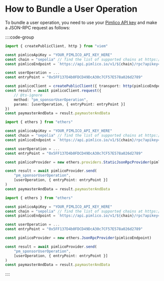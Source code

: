 # How to Bundle a User Operation

To bundle a user operation, you need to use your [Pimlico API key](https://dashboard.pimlico.io/apikeys) and make a JSON-RPC request as follows:

::::code-group

```typescript [viem]
import { createPublicClient, http } from "viem"

const pimlicoApiKey = "YOUR_PIMLICO_API_KEY_HERE"
const chain = "sepolia" // find the list of supported chains at https://docs.pimlico.io/bundler
const pimlicoEndpoint = `https://api.pimlico.io/v1/${chain}/rpc?apikey=${pimlicoApiKey}`

const userOperation = ...
const entryPoint = "0x5FF137D4b0FDCD49DcA30c7CF57E578a026d2789"

const pimlicoClient = createPublicClient({ transport: http(pimlicoEndpoint) })
const result = await pimlicoClient.request({ 
    // @ts-ignore
    method: "pm_sponsorUserOperation", 
    params: [userOperation, { entryPoint: entryPoint }] 
})
const paymasterAndData = result.paymasterAndData
```

```typescript [ethers-v5]
import { ethers } from "ethers"

const pimlicoApiKey = "YOUR_PIMLICO_API_KEY_HERE"
const chain = "sepolia" // find the list of supported chains at https://docs.pimlico.io/bundler
const pimlicoEndpoint = `https://api.pimlico.io/v1/${chain}/rpc?apikey=${pimlicoApiKey}`

const userOperation = ...
const entryPoint = "0x5FF137D4b0FDCD49DcA30c7CF57E578a026d2789"

const pimlicoProvider = new ethers.providers.StaticJsonRpcProvider(pimlicoEndpoint)

const result = await pimlicoProvider.send(
    "pm_sponsorUserOperation", 
    [userOperation, { entryPoint: entryPoint }]
)
const paymasterAndData = result.paymasterAndData
```

```typescript [ethers-v6]
import { ethers } from "ethers"

const pimlicoApiKey = "YOUR_PIMLICO_API_KEY_HERE"
const chain = "sepolia" // find the list of supported chains at https://docs.pimlico.io/bundler
const pimlicoEndpoint = `https://api.pimlico.io/v1/${chain}/rpc?apikey=${pimlicoApiKey}`

const userOperation = ...
const entryPoint = "0x5FF137D4b0FDCD49DcA30c7CF57E578a026d2789"

const pimlicoProvider = new ethers.JsonRpcProvider(pimlicoEndpoint)

const result = await pimlicoProvider.send(
    "pm_sponsorUserOperation", 
    [userOperation, { entryPoint: entryPoint }]
)
const paymasterAndData = result.paymasterAndData
```

::::

